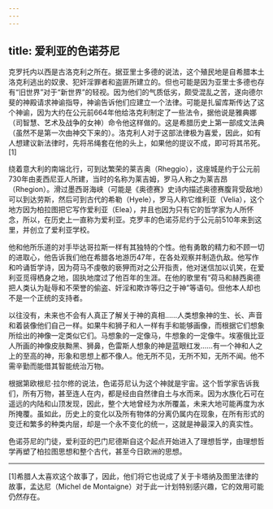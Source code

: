 ```yaml
---
---
---
```

title: 爱利亚的色诺芬尼
---




克罗托内以西是古洛克利之所在。据亚里士多德的说法，这个殖民地是自希腊本土洛克利逃出的奴隶、犯奸淫罪者和盗匪所建立的。但也可能是因为亚里士多德也存有“旧世界”对于“新世界”的轻视。因为他们的气质低劣，颇受混乱之苦，遂向德尔斐的神殿请求神谕指导，神谕告诉他们应建立一个法律。可能是扎留库斯传达了这个神谕，因为大约在公元前664年他给洛克利制定了一些法令，据他说是雅典娜（司智慧、艺术及战争的女神）命令他这样做的。这是希腊历史上第一部成文法典（虽然不是第一次由神交下来的）。洛克利人对于这部法律极为喜爱，因此，如有人想建议新法律时，先将吊绳套在他的头上，如果他的提议不成，即可将其吊死。[1]

绕着意大利的南端北行，可到达繁荣的莱吉奥（Rheggio），这座城是约于公元前730年由麦西尼亚人所建，当时的名称为莱吉姆，罗马人称之为莱吉昂（Rhegion）。滑过墨西哥海峡（可能是《奥德赛》史诗内描述奥德赛腹背受敌地）可以到达劳斯，然后可到古代的希勒（Hyele），罗马人称它维利亚（Velia），这个地方因为柏拉图把它写作爱利亚（Elea），并且也因为只有它的哲学家为人所怀念，所以，在历史上一直称为爱利亚。克罗丰的色诺芬尼约于公元前510年来到这里，并创立了爱利亚学校。

他和他所乐道的对手毕达哥拉斯一样有其独特的个性。他有勇敢的精力和不顾一切的进取心，他告诉我们他在希腊各地游历47年，在各处观察并制造仇敌。他写作和吟诵哲学诗，因为荷马不虔敬的亵狎而对之公开指责，他对迷信加以讥笑，在爱利亚觅得栖身之地，固执地度过了他百年的生涯。在他的歌里有“荷马和赫西奥德把人类认为耻辱和不荣誉的偷盗、奸淫和欺诈等归之于神”等语句。但他本人却也不是一个正统的支持者。

以往没有，未来也不会有人真正了解关于神的真相……人类想象神的生、长、声音和着装像他们自己一样。如果牛和狮子和人一样有手和能够画像，而根据它们想象所绘出的神像一定类似它们。马想象的一定像马，牛想象的一定像牛。埃塞俄比亚人所画的神像皮肤黝黑、狮鼻，色雷斯人想象的神是蓝眼红发……有一个神和人之上的至高的神，形象和思想上都不像人。他无所不见，无所不知，无所不闻。他不需辛勤而能借其智能统治万物。



根据第欧根尼·拉尔修的说法，色诺芬尼认为这个神就是宇宙。这个哲学家告诉我们，所有万物，甚至连人在内，都是经由自然律自土与水而来。因为水族化石可在遥远的内陆和山顶发现，因此，整个大地曾经为水所覆盖，未来大地可能再度为水所掩覆。虽如此，历史上的变化以及所有物体的分离仍属内在现象，在所有形式的变迁和繁多的种类内层，却是一个永不变化的统一，这就是神最深入的真实性。

色诺芬尼的门徒，爱利亚的巴门尼德斯自这个起点开始进入了理想哲学，由理想哲学再塑了柏拉图思想和整个古代，甚至今日欧洲的思想。



* * *



[1]希腊人太喜欢这个故事了，因此，他们将它也说成了关于卡塔纳及图里法律的故事，孟达尼（Michel de Montaigne）对于此一计划特别感兴趣，它的效用可能仍然存在。